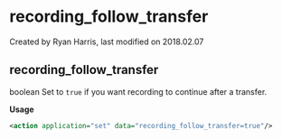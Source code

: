 
# recording_follow_transfer 

 Created by  Ryan Harris, last modified on 2018.02.07

## recording_follow_transfer

boolean Set to `true` if you want recording to continue after a transfer.

**Usage**

```xml
<action application="set" data="recording_follow_transfer=true"/>
```


